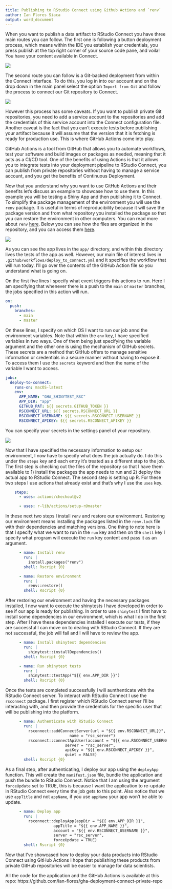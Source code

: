 ```yaml
---
title: Publishing to RStudio Connect using Github Actions and `renv`
author: Ian Flores Siaca
output: word_document
---
```


When you want to publish a data artifact to RStudio Connect you have three main routes you can follow. The first one is following a button deployment process, which means within the IDE you establish your credentials, you press publish at the top right corner of your source code pane, and voila! You have your content available in Connect. 

![](button_deployment.png)

The second route you can follow is a Git-backed deployment from within the Connect interface. To do this, you log in into our account and on the drop down in the main panel select the option `Import from Git` and follow the process to connect our Git repository to Connect.

![](connect_git_deployment.png)

However this process has some caveats. If you want to publish private Git repositories, you need to add a service account to the repositories and add the credentials of this service account into the Connect configuration file. Another caveat is the fact that you can’t execute tests before publishing your artifact because it will assume that the version that it is fetching is ready for production use. This is where GitHub Actions come into play. 

GitHub Actions is a tool from GitHub that allows you to automate workflows, test your software and build images or packages as needed, meaning that it acts as a CI/CD tool. One of the benefits of using Actions is that it allows you to integrate tests into your deployment pipeline to RStudio Connect, you can publish from private repositories without having to manage a service account, and you get the benefits of Continuous Deployment. 

Now that you understand why you want to use GitHub Actions and their benefits let’s discuss an example to showcase how to use them. In this example you will be testing a Shiny App and then publishing it to Connect. To simplify the package management of the environment you will use the `renv` package. It is useful in terms of reproducibility because it will save the package version and from what repository you installed the package so that you can restore the environment in other computers. You can read more about `renv` [here](https://rstudio.github.io/renv/index.html). Below you can see how the files are organized in the repository, and you can access them [here](https://github.com/ian-flores/gha-deployment-connect-private-repo).


![](gh_files_screenshot.png)

As you can see the app lives in the `app/` directory, and within this directory lives the tests of the app as well. However, our main file of interest lives in `.github/workflows/deploy_to_connect.yml` and it specifies the workflow that will run today. I'll go over the contents of the GitHub Action file so you understand what is going on.

On the first five lines I specify what event triggers this actions to run. Here I am specifying that whenever there is a push to the `main` or `master` branches, the jobs specified in this action will run.

```yaml
on:
  push:
    branches:
      - main
      - master
```

On these lines, I specify on which OS I want to run our job annd the environment variables. Note that within the `env` key, I have specified variables in two ways. One of them being just specifying the variable argument and the other one is using the mechanism of GitHub secrets. These secrets are a method that GitHub offers to manage sensitive information or credentials in a secure manner without having to expose it. To access them I use the `secrets` keyword and then the name of the variable I want to access.

```yaml
jobs:
  deploy-to-connect:
    runs-on: macOS-latest
    env:
      APP_NAME: "GHA_SHINYTEST_RSC"
      APP_DIR: "app"
      GITHUB_PAT: ${{ secrets.GITHUB_TOKEN }}
      RSCONNECT_URL: ${{ secrets.RSCONNECT_URL }}
      RSCONNECT_USERNAME: ${{ secrets.RSCONNECT_USERNAME }}
      RSCONNECT_APIKEY: ${{ secrets.RSCONNECT_APIKEY }}
```

You can specify your secrets in the settings panel of your repository.

![](gh_secrets.png)

Now that I have specified the necessary information to setup our environment, I now have to specify what does the job actually do. I do this under the `steps` key and each entry it's treated as a different step to the job. The first step is checking out the files of the repository so that I have them available to 1) install the packages the app needs to run and 2) deploy the actual app to RStudio Connect. The second step is setting up R. For these two steps I use actions that already exist and that's why I use the `uses` key. 

```yaml
    steps:
      - uses: actions/checkout@v2

      - uses: r-lib/actions/setup-r@master
```

In these next two steps I install `renv` and restore our environment. Restoring our environment means installing the packages listed in the `renv.lock` file with their dependencies and matching versions. One thing to note here is that I specify what we want to run in the `run` key and then on the `shell` key I specify what program will execute the `run` key content and pass it as an argument.

```yaml
      - name: Install renv
        run: |
          install.packages("renv")
        shell: Rscript {0}

      - name: Restore environment
        run: |
          renv::restore()
        shell: Rscript {0}
```

After restoring our environment and having the necessary packages installed, I now want to execute the shinytests I have developed in order to see if our app is ready for publishing. In order to use `shinytest` I first have to install some dependencies in our environment, which is what I do in the first step. After I have these dependencies installed I execute our tests, if they are successful I can move on to dealing with RStudio Connect. If they are not successful, the job will fail and I will have to review the app.

```yaml
      - name: Install shinytest dependencies
        run: |
          shinytest::installDependencies()
        shell: Rscript {0}

      - name: Run shinytest tests
        run: |
          shinytest::testApp("${{ env.APP_DIR }}")
        shell: Rscript {0}
```

Once the tests are completed successfully I will aunthenticate with the RStudio Connect server. To interact with RStudio Connect I use the `rsconnect` package. I first register which RStudio Connect server I'll be interacting with, and then provide the credentials for the specific user that will be publishing into the platform.

```yaml
      - name: Authenticate with RStudio Connect
        run: |
          rsconnect::addConnectServer(url = "${{ env.RSCONNECT_URL}}",
                            name = "rsc_server")
          rsconnect::connectApiUser(account = "${{ env.RSCONNECT_USERNAME }}",
                          server = "rsc_server",
                          apiKey = "${{ env.RSCONNECT_APIKEY }}",
                          quiet = FALSE)
        shell: Rscript {0}
```

As a final step, after authenticating, I deploy our app using the `deployApp` function. This will create the `manifest.json` file, bundle the application and push the bundle to RStudio Connect. Notice that I am using the argument `forceUpdate` set to TRUE, this is because I want the application to re-update in RStudio Connect every time the job gets to this point. Also notice that we use `appTitle` and not `appName`, if you use `appName` your app won't be able to update.

```yaml
      - name: Deploy app
        run: |
          rsconnect::deployApp(appDir = "${{ env.APP_DIR }}",
                     appTitle = "${{ env.APP_NAME }}",
                     account = "${{ env.RSCONNECT_USERNAME }}",
                     server = "rsc_server",
                     forceUpdate = TRUE)
        shell: Rscript {0}
```

Now that I've showcased how to deploy your data products into RStudio Connect using GitHub Actions I hope that publishing these products from private GitHub repositories will be easier to manage for data scientists. 

All the code for the application and the GitHub Actions is available at this repo: https://github.com/ian-flores/gha-deployment-connect-private-repo
